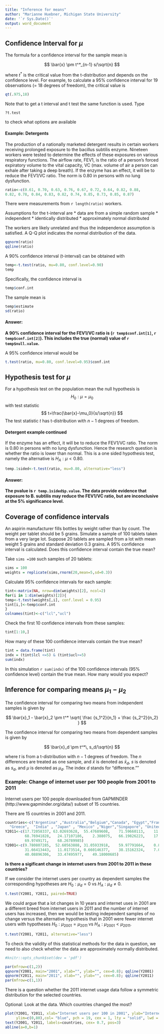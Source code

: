 ```yaml
---
title: "Inference for means"
author: "Marianne Huebner, Michigan State University"
date: '`r Sys.Date()`'
output: word_document
---
```


## Confidence Interval for $\mu$
The formula for a confidence interval for the sample mean is

$$
\bar{x} \pm t^*_{n-1} s/\sqrt{n}
$$

where $t^*$ is the critical value from the t-distribution and depends on the confidence level. For example, to calculate a 95% confidence interval for 19 observations (= 18 degrees of freedom), the critical value is
 
```r
qt(.975,18)
```


Note that to get a t interval and t test  the same function is used.
Type
````r
?t.test 
````
to check what
options are available


#### Example: Detergents
The production of a nationally marketed detergent results in certain workers receiving 
prolonged exposure to the bacillus subtilis enzyme. Nineteen workers were tested to 
determine the effects of these exposures on various respiratory functions. 
The airflow rate, FEV1, is the ratio of a person’s forced expiratory volume to the 
vital capacity, VC (max. volume of air a person can exhale after taking a  deep breath). 
If the enzyme has an effect, it will be to reduce the FEV1/VC ratio. The norm is 0.80 in  persons with no lung dysfunction.


```r
ratio<-c(0.61, 0.70, 0.63, 0.76, 0.67, 0.72, 0.64, 0.82, 0.88, 
0.82, 0.78, 0.84, 0.83, 0.82, 0.74, 0.85, 0.73, 0.85, 0.87)
```

There were measurements from `r length(ratio)` workers.



Assumptions for the t-interval are
* data are from a simple random sample
  * independent
  * identically distributed
* approximately normal distributed

The workers are likely unrelated and thus the independence assumption is satisfied.
A Q-Q plot indicates the normal distribution of the data. 

```r
qqnorm(ratio)
qqline(ratio)
```

A 90% confidence interval (t-interval) can be obtained with

```r
temp<-t.test(ratio, mu=0.80, conf.level=0.90)
temp
```

Specifically, the confidence interval is
```r
temp$conf.int
```

The sample mean is
```r
temp$estimate
sd(ratio)
```

#### Answer: 
__A 90% confidence interval for the FEV1/VC ratio is (`r temp$conf.int[1]`, `r temp$conf.int[2]`). This includes 
the true (normal) value of `r temp$null.value`.__


A 95% confidence interval would be 
```r
t.test(ratio, mu=0.80, conf.level=0.95)$conf.int
```

## Hypothesis test for $\mu$

For a hypothesis test on the population mean the null hypothesis is
$$
H_0: \mu = \mu_0
$$
with test statistic
$$
t=\frac{\bar{x}-\mu_0}{s/\sqrt{n}}
$$
The test statistic $t$ has t-distribution with $n-1$ degrees of freedom.

#### Detergent example continued
If the enzyme has an effect, it will be to reduce the FEV1/VC ratio. The norm is 0.80 in  persons with no lung dysfunction. Hence the research question is whether the ratio is lower than normal. This is a one sided
hypothesis test, namely the alternative is $H_A: \mu < 0.80.$


```r
temp.1sided<-t.test(ratio, mu=0.80, alternative="less")
````


#### Answer: 
__The pvalue is `r temp.1sided$p.value`. The data provide evidence that exposure to B. subtilis may reduce the FEV1/VC ratio, but are inconclusive at the 5%  significance level.__


## Coverage of confidence intervals

An aspirin manufacturer fills bottles by weight rather than by count. The weight per tablet should be 5 grains.  Simulate a sample of 100 tablets taken from a very large lot. 
Suppose 20 tablets are sampled from a lot with mean weight 5 grains and standard deviation 0.3 grains. A 95% confidence interval is calculated. Does this confidence interval contain the true mean?

Take `sims =100` such samples of 20 tablets:
```r
sims = 100
weights = replicate(sims,rnorm(20,mean=5,sd=0.3))
```
Calculate 95% confidence intervals for each sample:

```r
tint<-matrix(NA, nrow=dim(weights)[2], ncol=2)
for(i in 1:dim(weights)[2]){
temp<-t.test(weights[,i], conf.level = 0.95)
tint[i,]<-temp$conf.int
}
colnames(tint)<-c("lcl","ucl")
```

Check the first 10 confidence intervals from these samples:
```r
tint[1:10,]
```

How many of these 100 confidence intervals contain the true mean?
```r
tint = data.frame(tint)
indx = (tint$lcl <=5) & (tint$ucl>=5)
sum(indx)
```

In this simulation `r sum(indx)` of the 100 confidence intervals (95% confidence level) contain the true mean. How many would you expect?

## Inference for comparing means $\mu_1-\mu_2$

The confidence interval for comparing two means  from independent samples is given by

$$
 \bar{x}_1 - \bar{x}_2 \pm  t^*  \sqrt{ \frac {s_1^2}{n_1} + \frac {s_2^2}{n_2} } 
$$

The confidence interval for comparing two means from dependent samples is given by

$$
  \bar{x}_d \pm t^*\,  s_d/\sqrt{n} 
$$  

where $t$ is from a t-distribution with $n-1$ degrees of freedom. The $n$ differences are treated as one sample, and $\bar{x}$ is denoted as $\bar{x}_d$, $s$ is denoted as $s_d$, and $\mu$ is denoted as $\mu_d$. The index $d$ stands for "difference.""


### Example: Change of internet user per 100 people from 2001 to 2011
Internet users per 100 people downloaded from GAPMINDER (http://www.gapminder.org/data/)
subset of 15 countries.

There are 15 countries in 2001 and 2011.

```r
countries<-c("Argentina" ,"Australia","Belgium","Canada", "Egypt","France", "Germany",
  "Greece",  "India" , "Japan" , "Mexico" ,"Niger","Singapore", "United.Kingdom", "United.States")
Y2011<-c(17.72058337, 63.02693628,  55.47689608,	71.59660113,	11.69839821,	41.39108117,
         68.76941828,	24.17107186,	2.388075,	66.19826223,	17.21,	0.221341351,	61.00284566,
         69.9749171,	68.26789985)
Y2001<-c(9.780807285,  52.60563888,	31.05933918,	59.97791664,	0.838945611,	25.48284606,
         31.66413443,	11.0173514,	0.660146377,	38.15162324,	7.038023117,	0.105185431,
         40.08896306,	33.47495977,	49.18000685)
```

__Is there a sigificant change in internet users from 2001 to 2011 in these countries?__

If we consider the internet users per country as dependent samples the corresponding hypotheses are $H_0 : \mu_d = 0$ vs  $H_A : \mu_d \ne 0$.

```r
t.test(Y2001, Y2011, paired=TRUE)
```

We could argue that a lot changes in 10 years and internet uses in 2001 are a different breed from internet users in 2011 and the number of internet users has increased, then we would be testing independent samples of no change versus the alternative hypothesis 
that in 2001 were fewer internet users with hypotheses  $H_0 : \mu_{2001} = \mu_{2011}$ vs  $H_A : \mu_{2001} < \mu_{2011}$.

```r
t.test(Y2001, Y2011, alternative="less")
```

To check the validity of this statistical methods for the data in question, we need to also check whether the data are approximately normally distributed.

```r
#knitr::opts_chunk$set(dev = 'pdf')
```



```r
par(mfrow=c(1,2))
qqnorm(Y2001, main="2001", xlab="", ylab="", cex=0.8); qqline(Y2001)
qqnorm(Y2011, main="2011", xlab="", ylab="", cex=0.8); qqline(Y2011)
par(mfrow=c(1,1))
```

There is a question whether the 2011 internet usage data follow a symmetric distribution 
for the selected countries. 


Optional: Look at the data. Which countries changed the most?

```r
plot(Y2001, Y2011, xlab="Internet users per 100 in 2001", ylab="Internet users per 100 in 2011", xlim=c(-1, 70),
     ylim=c(0,80),col= "blue", pch = 19, cex = 1, lty = "solid", lwd = 2)
text(Y2001, Y2011, labels=countries, cex= 0.7, pos=3)
abline(a=0,b=1)
```


